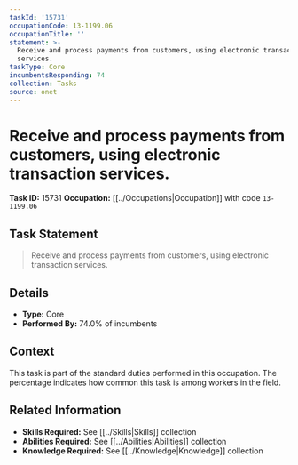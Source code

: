 ```yaml
---
taskId: '15731'
occupationCode: 13-1199.06
occupationTitle: ''
statement: >-
  Receive and process payments from customers, using electronic transaction
  services.
taskType: Core
incumbentsResponding: 74
collection: Tasks
source: onet
---
```

# Receive and process payments from customers, using electronic transaction services.

**Task ID:** 15731
**Occupation:** [[../Occupations|Occupation]] with code `13-1199.06`

## Task Statement

> Receive and process payments from customers, using electronic transaction services.

## Details

- **Type:** Core
- **Performed By:** 74.0% of incumbents

## Context

This task is part of the standard duties performed in this occupation. The percentage indicates how common this task is among workers in the field.

## Related Information

- **Skills Required:** See [[../Skills|Skills]] collection
- **Abilities Required:** See [[../Abilities|Abilities]] collection
- **Knowledge Required:** See [[../Knowledge|Knowledge]] collection
